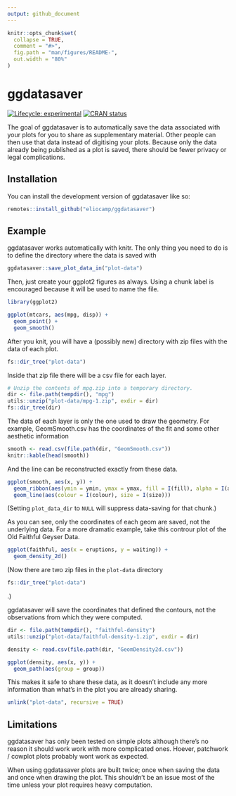 ```yaml
---
output: github_document
---
```


<!-- README.md is generated from README.Rmd. Please edit that file -->

```r
knitr::opts_chunk$set(
  collapse = TRUE,
  comment = "#>",
  fig.path = "man/figures/README-",
  out.width = "80%"
)
```

# ggdatasaver

<!-- badges: start -->
[![Lifecycle: experimental](https://img.shields.io/badge/lifecycle-experimental-orange.svg)](https://lifecycle.r-lib.org/articles/stages.html#experimental)
[![CRAN status](https://www.r-pkg.org/badges/version/ggdatasaver)](https://CRAN.R-project.org/package=ggdatasaver)
<!-- badges: end -->

The goal of ggdatasaver is to automatically save the data associated with your plots for you to share as supplementary material. 
Other people can then use that data instead of digitising your plots. 
Because only the data already being published as a plot is saved, there should be fewer privacy or legal complications.

## Installation

You can install the development version of ggdatasaver like so:

``` r
remotes::install_github("eliocamp/ggdatasaver")
```

## Example

ggdatasaver works automatically with knitr. 
The only thing you need to do is to define the directory where the data is saved with

```r
ggdatasaver::save_plot_data_in("plot-data")
```


Then, just create your ggplot2 figures as always. 
Using a chunk label is encouraged because it will be used to name the file. 

```r
library(ggplot2)

ggplot(mtcars, aes(mpg, disp)) +
  geom_point() +
  geom_smooth()

```

After you knit, you will have a (possibly new) directory with zip files with the data of each plot. 

```r
fs::dir_tree("plot-data")
```

Inside that zip file there will be a csv file for each layer. 

```r
# Unzip the contents of mpg.zip into a temporary directory. 
dir <- file.path(tempdir(), "mpg")
utils::unzip("plot-data/mpg-1.zip", exdir = dir)
fs::dir_tree(dir)
```

The data of each layer is only the one used to draw the geometry. 
For example, GeomSmooth.csv has the coordinates of the fit and some other aesthetic information

```r
smooth <- read.csv(file.path(dir, "GeomSmooth.csv"))
knitr::kable(head(smooth))
```

And the line can be reconstructed exactly from these data. 

```r
ggplot(smooth, aes(x, y)) + 
  geom_ribbon(aes(ymin = ymin, ymax = ymax, fill = I(fill), alpha = I(alpha))) +
  geom_line(aes(colour = I(colour), size = I(size)))
```

(Setting `plot_data_dir` to `NULL` will suppress data-saving for that chunk.)

As you can see, only the coordinates of each geom are saved, not the underlying data. 
For a more dramatic example, take this controur plot of the Old Faithful Geyser Data.


```r
ggplot(faithful, aes(x = eruptions, y = waiting)) +
  geom_density_2d()
```

(Now there are two zip files in the `plot-data` directory
```r
fs::dir_tree("plot-data")
```
.)

ggdatasaver will save the coordinates that defined the contours, not the observations from which they were computed. 

```r
dir <- file.path(tempdir(), "faithful-density")
utils::unzip("plot-data/faithful-density-1.zip", exdir = dir)

density <- read.csv(file.path(dir, "GeomDensity2d.csv"))

ggplot(density, aes(x, y)) +
  geom_path(aes(group = group))
```

This makes it safe to share these data, as it doesn't include any more information than what's in the plot you are already sharing. 

```r
unlink("plot-data", recursive = TRUE)
```


## Limitations


ggdatasaver has only been tested on simple plots although there's no reason it should work work with more complicated ones.
Hoever, patchwork / cowplot plots probably wont work as expected. 

When using ggdatasaver plots are built twice; once when saving the data and once when drawing the plot. 
This shouldn't be an issue most of the time unless your plot requires heavy computation. 
